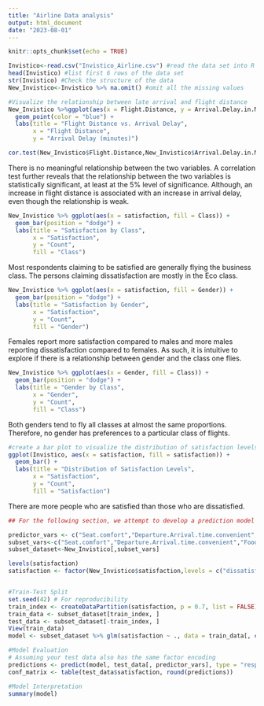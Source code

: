 ```yaml
---
title: "Airline Data analysis"
output: html_document
date: "2023-08-01"
---
```


```r
knitr::opts_chunk$set(echo = TRUE)
```

```r
Invistico<-read.csv("Invistico_Airline.csv") #read the data set into R environment
head(Invistico) #list first 6 rows of the data set
str(Invistico) #Check the structure of the data
New_Invistico<-Invistico %>% na.omit() #omit all the missing values

```

```r
#Visualize the relationship between late arrival and flight distance
New_Invistico %>%ggplot(aes(x = Flight.Distance, y = Arrival.Delay.in.Minutes)) +
  geom_point(color = "blue") +
  labs(title = "Flight Distance vs. Arrival Delay",
       x = "Flight Distance",
       y = "Arrival Delay (minutes)")

cor.test(New_Invistico$Flight.Distance,New_Invistico$Arrival.Delay.in.Minutes)
```
There is no meaningful relationship between the two variables. A correlation test further reveals that the relationship between the two variables is statistically significant, at least at the 5% level of significance. Although, an increase in flight distance is associated with an increase in arrival delay, even though the relationship is weak.

```r
New_Invistico %>% ggplot(aes(x = satisfaction, fill = Class)) +
  geom_bar(position = "dodge") +
  labs(title = "Satisfaction by Class",
       x = "Satisfaction",
       y = "Count",
       fill = "Class")
```

Most respondents claiming to be satisfied are generally flying the business class. The persons claiming dissatisfaction are mostly in the Eco class.

```r
New_Invistico %>% ggplot(aes(x = satisfaction, fill = Gender)) +
  geom_bar(position = "dodge") +
  labs(title = "Satisfaction by Gender",
       x = "Satisfaction",
       y = "Count",
       fill = "Gender")
```
Females report more satisfaction compared to males and more males reporting dissatisfaction compared to females. As such, it is intuitive to explore if there is a relationship between gender and the class one flies.


```r
New_Invistico %>% ggplot(aes(x = Gender, fill = Class)) +
  geom_bar(position = "dodge") +
  labs(title = "Gender by Class",
       x = "Gender",
       y = "Count",
       fill = "Class")
```

Both genders tend to fly all classes at almost the same proportions. Therefore, no gender has preferences to a particular class of flights. 

```r
#create a bar plot to visualize the distribution of satisfaction levels
ggplot(Invistico, aes(x = satisfaction, fill = satisfaction)) +
  geom_bar() +
  labs(title = "Distribution of Satisfaction Levels",
       x = "Satisfaction",
       y = "Count",
       fill = "Satisfaction")
```
There are more people who are satisfied than those who are dissatisfied. 


```r
## For the following section, we attempt to develop a prediction model for satisfaction based on cleanliness, ease of online booking, food and drink, inflight entertainment, inflight wifi service, leg room, on-board service, online support and seat comfort.

predictor_vars <- c("Seat.comfort","Departure.Arrival.time.convenient","Food.and.drink","Gate.location", "Inflight.wifi.service", "Inflight.entertainment", "Online.support","Ease.of.Online.booking", "On.board.service", "Leg.room.service", "Baggage.handling","Checkin.service","Cleanliness","Online.boarding")
subset_vars<-c("Seat.comfort","Departure.Arrival.time.convenient","Food.and.drink","Gate.location", "Inflight.wifi.service", "Inflight.entertainment", "Online.support","Ease.of.Online.booking", "On.board.service", "Leg.room.service", "Baggage.handling","Checkin.service","Cleanliness","Online.boarding", "satisfaction")
subset_dataset<-New_Invistico[,subset_vars]

levels(satisfaction)
satisfaction <- factor(New_Invistico$satisfaction,levels = c("dissatisfied", "neutral", "satisfied"), labels = c(0, 1, 2))


#Train-Test Split
set.seed(42) # For reproducibility
train_index <- createDataPartition(satisfaction, p = 0.7, list = FALSE)
train_data <- subset_dataset[train_index, ]
test_data <- subset_dataset[-train_index, ]
View(train_data)
model <- subset_dataset %>% glm(satisfaction ~ ., data = train_data[, c("satisfaction", predictor_vars)], family = binomial)

#Model Evaluation
# Assuming your test data also has the same factor encoding
predictions <- predict(model, test_data[, predictor_vars], type = "response")
conf_matrix <- table(test_data$satisfaction, round(predictions))

#Model Interpretation
summary(model)

```

